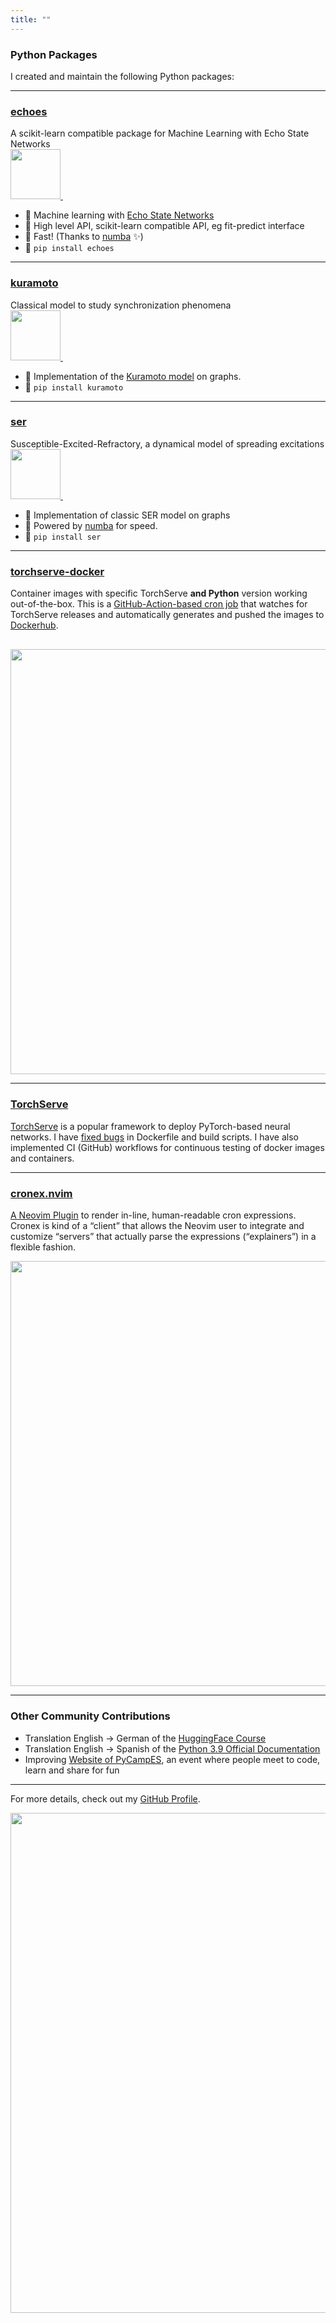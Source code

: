 ```yaml
---
title: ""
---
```


### Python Packages

I created and maintain the following Python packages:

---

::: {layout="[[0.4, 0.6]]"}
### [**echoes**](https://github.com/fabridamicelli/echoes)
A scikit-learn compatible package for Machine Learning with Echo State Networks  
<a href="https://pepy.tech/project/echoes"><img src="https://pepy.tech/badge/echoes" width="80">
<a href="https://pepy.tech/project/echoes"><img src="https://pepy.tech/badge/echoes/month" height="16">
</a>

  - 🤖 Machine learning with [Echo State Networks](http://www.scholarpedia.org/article/Echo_state_network) 
  - 🧱 High level API, scikit-learn compatible API, eg fit-predict interface
  - 💨 Fast! (Thanks to [numba](http://numba.pydata.org/) ✨)
  - 🐍 `pip install echoes`  
:::

---

::: {layout="[[0.4, 0.6]]"}
### [**kuramoto**](https://github.com/fabridamicelli/kuramoto)
Classical model to study synchronization phenomena  
<a href="https://pepy.tech/project/kuramoto"><img src="https://pepy.tech/badge/kuramoto" width="80">
<a href="https://pepy.tech/project/kuramoto"><img src="https://pepy.tech/badge/kuramoto/month" height="16">
</a>

  - 🤹 Implementation of the [Kuramoto model](https://en.wikipedia.org/wiki/Kuramoto_model) on graphs.  
  - 🐍 `pip install kuramoto`  
::: 

---

::: {layout="[[0.4, 0.6]]"}
### [**ser**](https://github.com/fabridamicelli/ser)
Susceptible-Excited-Refractory, a dynamical model of spreading excitations  
<a href="https://pepy.tech/project/ser"><img src="https://pepy.tech/badge/ser" width="80">
<a href="https://pepy.tech/project/ser"><img src="https://pepy.tech/badge/ser/month" height="16">
</a>

  - 🚥 Implementation of classic SER model on graphs
  - 🏃 Powered by [numba](http://numba.pydata.org/) for speed.
  - 🐍 `pip install ser`  

:::

---

### [**torchserve-docker**](https://github.com/fabridamicelli/torchserve-docker)
Container images with specific TorchServe **and Python** version working out-of-the-box.
This is a [GitHub-Action-based cron job](https://github.com/fabridamicelli/torchserve-docker) that watches for TorchServe releases and automatically generates and pushed the images to [Dockerhub](https://hub.docker.com/r/fabridamicelli/torchserve).  
<a href="https://hub.docker.com/r/fabridamicelli/torchserve"><img src="https://img.shields.io/docker/pulls/fabridamicelli/torchserve.svg" height="16">

![](/images/torchserve-docker.gif){width=18cm fig-align="center"}

---

### TorchServe
[TorchServe](https://pytorch.org/serve) is a popular framework to deploy PyTorch-based neural networks.
I have [fixed bugs](https://github.com/pytorch/serve/pulls?q=is%3Apr+fabridamicelli+author%3Afabridamicelli) in Dockerfile and build scripts. I have also implemented CI (GitHub) workflows for continuous testing of docker images and containers.

---

### [**cronex.nvim**](https://github.com/fabridamicelli/cronex.nvim)
[A Neovim Plugin](https://github.com/fabridamicelli/cronex.nvim) to render in-line, human-readable cron expressions.
Cronex is kind of a "client" that allows the Neovim user to integrate and customize "servers" that actually parse the expressions ("explainers") in a flexible fashion.  

![](/images/screencast-cronex.gif){width=18cm fig-align="center"}

---

### Other Community Contributions
- Translation English → German of the [HuggingFace Course](https://github.com/huggingface/course/pulls?q=is%3Apr+author%3Afabridamicelli)
- Translation English → Spanish of the [Python 3.9 Official Documentation](https://github.com/python/python-docs-es/pulls?q=is%3Apr+author%3Afabridamicelli+)
- Improving [Website of PyCampES](https://github.com/PyCampES/pycampes/pulls?q=is%3Apr+author%3Afabridamicelli+), an event where people meet to code, learn and share for fun

---
For more details, check out my [GitHub Profile](https://github.com/fabridamicelli).
<p align=center><img src=https://ghchart.rshah.org/fabridamicelli width=800 href=https://github.com/fabridamicelli></p>
